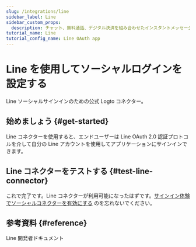 ```yaml
---
slug: /integrations/line
sidebar_label: Line
sidebar_custom_props:
  description: チャット、無料通話、デジタル決済を組み合わせたインスタントメッセージングアプリ。
tutorial_name: Line
tutorial_config_name: Line OAuth app
---
```




# Line を使用してソーシャルログインを設定する

Line ソーシャルサインインのための公式 Logto コネクター。

<GuideTip />

## 始めましょう \{#get-started}

Line コネクターを使用すると、エンドユーザーは Line OAuth 2.0 認証プロトコルを介して自分の Line アカウントを使用してアプリケーションにサインインできます。

<Integration />

## Line コネクターをテストする \{#test-line-connector}

これで完了です。Line コネクターが利用可能になったはずです。[サインイン体験でソーシャルコネクターを有効にする](/connectors/social-connectors/#enable-social-sign-in) のを忘れないでください。

## 参考資料 \{#reference}

<Url href="https://developers.line.biz/en/docs/line-login/overview/">
  Line 開発者ドキュメント
</Url>